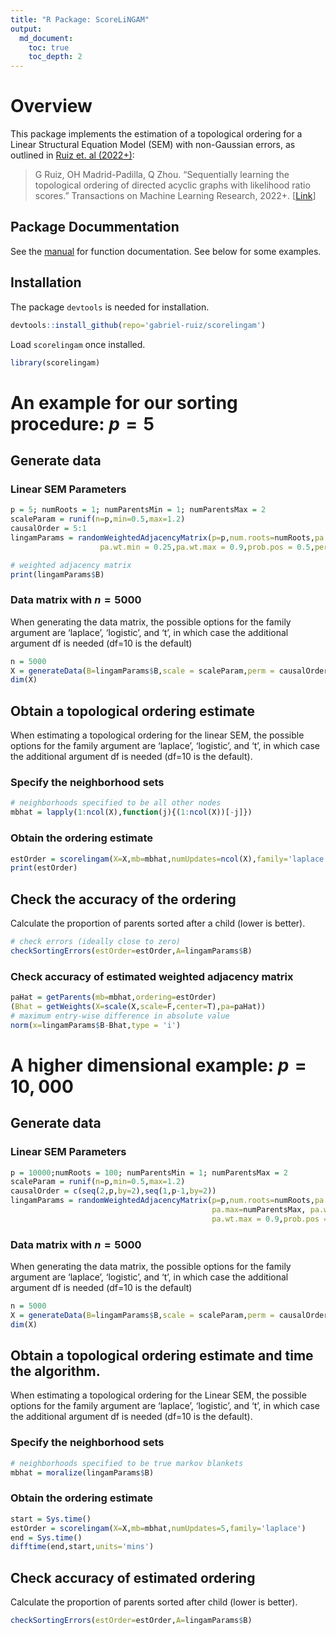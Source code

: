 ```yaml
---
title: "R Package: ScoreLiNGAM"
output: 
  md_document:
    toc: true
    toc_depth: 2
---
```




# Overview

This package implements the estimation of a topological ordering for a Linear Structural Equation Model (SEM) with non-Gaussian errors, as outlined in [Ruiz et. al (2022+)](https://openreview.net/forum?id=4pCjIGIjrt):


> G Ruiz, OH Madrid-Padilla, Q Zhou. "Sequentially learning the topological ordering of directed acyclic graphs with likelihood ratio scores." Transactions on Machine Learning Research, 2022+. [[Link](https://openreview.net/forum?id=4pCjIGIjrt)]

## Package Docummentation

See the [manual](./man/scorelingam_1.0.pdf) for function documentation. 
See below for some examples. 


## Installation

The package `devtools` is needed for installation.

```r
devtools::install_github(repo='gabriel-ruiz/scorelingam')
```

Load `scorelingam` once installed.
```r
library(scorelingam)
```

# An example for our sorting procedure: $p=5$


## Generate data
### Linear SEM Parameters
```r
p = 5; numRoots = 1; numParentsMin = 1; numParentsMax = 2
scaleParam = runif(n=p,min=0.5,max=1.2)
causalOrder = 5:1
lingamParams = randomWeightedAdjacencyMatrix(p=p,num.roots=numRoots,pa.min=numParentsMin,pa.max=numParentsMax,
                    pa.wt.min = 0.25,pa.wt.max = 0.9,prob.pos = 0.5,perm = causalOrder)
```

```r
# weighted adjacency matrix
print(lingamParams$B)
```

### Data matrix with $n=5000$
When generating the data matrix, the possible options for the family argument are 'laplace', 'logistic', and 't', in which case the additional argument df is needed (df=10 is the default)
```r
n = 5000
X = generateData(B=lingamParams$B,scale = scaleParam,perm = causalOrder,n = n,family = 'laplace')
dim(X)
```

## Obtain a topological ordering estimate 
When estimating a topological ordering for the linear SEM, the possible options for the family argument are 'laplace', 'logistic', and 't', in which case the additional argument df is needed (df=10 is the default).

### Specify the neighborhood sets
```r
# neighborhoods specified to be all other nodes
mbhat = lapply(1:ncol(X),function(j){(1:ncol(X))[-j]}) 
```

### Obtain the ordering estimate
```r
estOrder = scorelingam(X=X,mb=mbhat,numUpdates=ncol(X),family='laplace')
print(estOrder)
```

## Check the accuracy of the ordering

Calculate the proportion of parents sorted after a child (lower is better).
```r
# check errors (ideally close to zero)
checkSortingErrors(estOrder=estOrder,A=lingamParams$B)
```

### Check accuracy of estimated weighted adjacency matrix
```r
paHat = getParents(mb=mbhat,ordering=estOrder)
(Bhat = getWeights(X=scale(X,scale=F,center=T),pa=paHat))
# maximum entry-wise difference in absolute value
norm(x=lingamParams$B-Bhat,type = 'i')
```


# A higher dimensional example: $p=10,000$
## Generate data
### Linear SEM Parameters
```r
p = 10000;numRoots = 100; numParentsMin = 1; numParentsMax = 2
scaleParam = runif(n=p,min=0.5,max=1.2)
causalOrder = c(seq(2,p,by=2),seq(1,p-1,by=2))
lingamParams = randomWeightedAdjacencyMatrix(p=p,num.roots=numRoots,pa.min=numParentsMin,
                                             pa.max=numParentsMax, pa.wt.min = 0.25,
                                             pa.wt.max = 0.9,prob.pos = 0.5,perm = causalOrder)
```
### Data matrix with $n=5000$
When generating the data matrix, the possible options for the family argument are 'laplace', 'logistic', and 't', in which case the additional argument df is needed (df=10 is the default)
```r
n = 5000
X = generateData(B=lingamParams$B,scale = scaleParam,perm = causalOrder,n = n,family = 'laplace')
dim(X)
```

## Obtain a topological ordering estimate and time the algorithm.
When estimating a topological ordering for the Linear SEM, the possible options for the family argument are 'laplace', 'logistic', and 't', in which case the additional argument df is needed (df=10 is the default).

### Specify the neighborhood sets
```r
# neighborhoods specified to be true markov blankets
mbhat = moralize(lingamParams$B) 
```

### Obtain the ordering estimate
```r
start = Sys.time()
estOrder = scorelingam(X=X,mb=mbhat,numUpdates=5,family='laplace')
end = Sys.time()
difftime(end,start,units='mins')
```

## Check accuracy of estimated ordering
Calculate the proportion of parents sorted after child (lower is better).
```r
checkSortingErrors(estOrder=estOrder,A=lingamParams$B)
```


